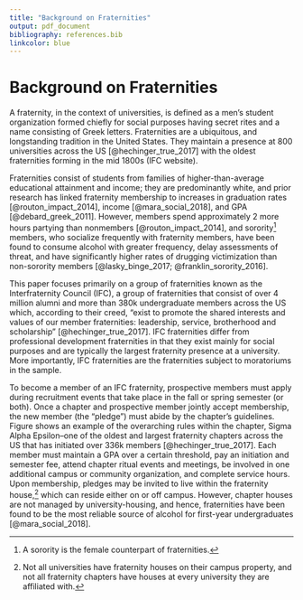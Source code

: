 ```yaml
---
title: "Background on Fraternities"
output: pdf_document
bibliography: references.bib
linkcolor: blue
---
```


# Background on Fraternities

A fraternity, in the context of universities, is defined as a men's student organization formed chiefly for social purposes having secret rites and a name consisting of Greek letters. Fraternities are a ubiquitous, and longstanding tradition in the United States. They maintain a presence at 800 universities across the US [@hechinger_true_2017] with the oldest fraternities forming in the mid 1800s (IFC website). 

Fraternities consist of students from families of higher-than-average educational attainment and income; they are predominantly white, and prior research has linked fraternity membership to increases in graduation rates [@routon_impact_2014], income [@mara_social_2018],
and GPA [@debard_greek_2011]. However, members spend approximately 2 more hours partying than nonmembers [@routon_impact_2014], and sorority^[A sorority is the female counterpart of fraternities.] members, who socialize frequently with fraternity members, have been found to consume alcohol with greater frequency, delay assessments of threat, and have significantly higher rates of drugging victimization than non-sorority members [@lasky_binge_2017; @franklin_sorority_2016]. 

This paper focuses primarily on a group of fraternities known as the Interfraternity Council (IFC), a group of fraternities that consist of over 4 million alumni and more than 380k undergraduate members across the US which, according to their creed, "exist to promote the shared interests and values of our member fraternities: leadership, service, brotherhood and scholarship" [@hechinger_true_2017]. IFC fraternities differ from professional development fraternities in that they exist mainly for social purposes and are typically the largest fraternity presence at a university. More importantly, IFC fraternities are the fraternities subject to moratoriums in the sample.

To become a member of an IFC fraternity, prospective members must apply during recruitment events that take place in the fall or spring semester (or both). Once a chapter and prospective member jointly accept membership, the new member (the "pledge") must abide by the chapter’s guidelines. Figure \ref{fig:sigmaalpha} shows an example of the overarching rules within the chapter, Sigma Alpha Epsilon–one of the oldest and largest fraternity chapters across the US that has initiated over 336k members [@hechinger_true_2017]. Each member must maintain a GPA over a certain threshold, pay an initiation and semester fee, attend chapter ritual events and meetings, be involved in one additional campus or community organization, and complete service hours. Upon membership, pledges may be invited to live within the fraternity house,^[Not all universities have fraternity houses on their campus property, and not all fraternity chapters have houses at every university they are affiliated with.] which can reside either on or off campus. However, chapter houses are not managed by university-housing, and hence, fraternities have been found to be the most reliable source of alcohol for first-year undergraduates [@mara_social_2018]. 




